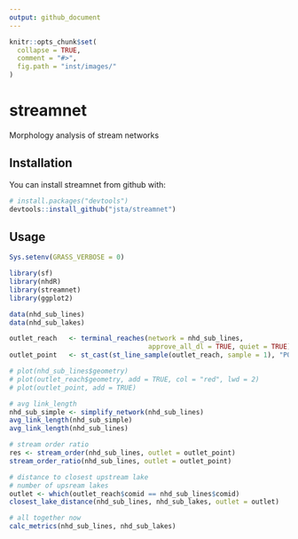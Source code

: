 ```yaml
---
output: github_document
---
```


<!-- README.md is generated from README.Rmd. Please edit that file -->

```r
knitr::opts_chunk$set(
  collapse = TRUE,
  comment = "#>",
  fig.path = "inst/images/"
)
```

# streamnet

Morphology analysis of stream networks 

## Installation

You can install streamnet from github with:

```r
# install.packages("devtools")
devtools::install_github("jsta/streamnet")
```

## Usage

```r
Sys.setenv(GRASS_VERBOSE = 0)
```

```r
library(sf)
library(nhdR)
library(streamnet)
library(ggplot2)

data(nhd_sub_lines)
data(nhd_sub_lakes)

outlet_reach   <- terminal_reaches(network = nhd_sub_lines, 
                                   approve_all_dl = TRUE, quiet = TRUE)
outlet_point   <- st_cast(st_line_sample(outlet_reach, sample = 1), "POINT")

# plot(nhd_sub_lines$geometry)
# plot(outlet_reach$geometry, add = TRUE, col = "red", lwd = 2)
# plot(outlet_point, add = TRUE)

# avg link_length
nhd_sub_simple <- simplify_network(nhd_sub_lines)
avg_link_length(nhd_sub_simple)
avg_link_length(nhd_sub_lines)

# stream order ratio
res <- stream_order(nhd_sub_lines, outlet = outlet_point)
stream_order_ratio(nhd_sub_lines, outlet = outlet_point)

# distance to closest upstream lake
# number of upsream lakes
outlet <- which(outlet_reach$comid == nhd_sub_lines$comid)
closest_lake_distance(nhd_sub_lines, nhd_sub_lakes, outlet = outlet)

# all together now
calc_metrics(nhd_sub_lines, nhd_sub_lakes)
```
